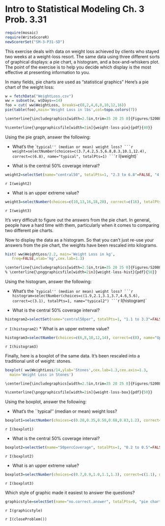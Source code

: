 Intro to Statistical Modeling Ch. 3 Prob. 3.31
========================================================
```r
require(mosaic)
require(WriteScoreR)
newScorerSet("SM-3-P31-SD")
```

This exercise 
deals with data on weight loss achieved by clients who stayed two weeks
at a weight-loss resort.  The same data  using 
three different
sorts of graphical displays:
a pie chart, a histogram, and a box-and-whiskers plot.  The point of
the exercise is to help you decide which display is the most
effective at presenting information to you. 

In many fields, pie charts are used as "statistical graphics"
Here's a pie chart of the weight loss:

```r
w = fetchData("WeightLoss.csv")
ww = subset(w, w$Days==14)
foo = cut( ww$WeightLoss, breaks=c(0,2,4,6,8,10,12,16))
pie(table(foo),main='Weight Loss in lbs',col=topo.colors(7))
```

```r
\centerline{\includegraphics[width=2.5in,trim=35 20 25 0]{Figures/S2008-var2-pie}}

%\centerline{\pnggraphicsfile[width=2in]{weight-loss-pie}{pdf}{40}}
```

Using the pie graph, answer the following:

* What's the ``typical'' (median or mean) weight loss?
```r
weight=selectNumber(choices=c(3.7,4.2,5.5,6.8,8.3,10.1,12.4), correct=c(6.8), name="typical", totalPts=1)
```
  `r I(weight)`

* What is the central 50% coverage interval?
```r
weight2=selectSet(name="central50", totalPts=1, "2.3 to 6.8"=FALSE, "4.2 to 10.7"= FALSE, "4.4 to 8.7"=TRUE, "6.1 to 9.3"=FALSE, "5.2 to 12.1"=FALSE)
```
  `r I(weight2)`

* What is an upper extreme value?
```r
weight3=selectNumber(choices=c(10,13,16,18,20), correct=c(16), totalPts=1, name="upperextreme")
```
  `r I(weight3)`

<aside>
It's very difficult to figure out the answers from the pie chart.
In general, people have a hard time with them, particularly when it
comes to comparing two different pie charts.
</aside>


Now to display the data as a histogram.  So that you can't just re-use
your answers from the pie chart, the weights have been 
rescaled into kilograms.
```r
hist( ww$WeightLoss/2.2, main='Weight Loss in kg',
   freq=FALSE,xlab='kg',cex.lab=1.3)
```

```r
\centerline{\includegraphics[width=2.5in,trim=35 20 25 0]{Figures/S2008-var2-hist}}
% \centerline{\pnggraphicsfile[width=2in]{weight-loss-hist}{pdf}{50}}
```

Using the histogram, answer the following:

* What's the ``typical'' (median or mean) weight loss?
```r
histogram=selectNumber(choices=c(1.9,2.1,3.1,3.7,4.6,5.6), correct=c(3.1), totalPts=1, name="typical2")
```
  `r I(histogram)`

* What is the central 50% coverage interval?
```r
histogram2=selectSet(name="central50per", totalPts=1, "1.1 to 3.3"=FALSE,"2.0 to 4.8"=FALSE,"2.0 to 3.9"=TRUE,"2.8 to 4.4"=FALSE,"2.5 to 5.4"=FALSE)
```
  `r I(histogram2)`
* What is an upper extreme value?
```r
histogram3=selectNumber(choices=c(6,8,10,12,14), correct=c(8), name="UpperExtremeValue", totalPts=1)
```
  `r I(histogram3)`


Finally, here is a boxplot of the same data.  It's been rescaled into
a traditional unit of weight: stones.

```r
boxplot( ww$WeightLoss/14,ylab='Stones',cex.lab=1.3,cex.axis=1.3,
  main='Weight Loss in Stones')
```


```r
\centerline{\includegraphics[width=2.5in,trim=35 20 25 0]{Figures/S2008-var2-box}}

%\centerline{\pnggraphicsfile[width=2in]{weight-loss-box}{pdf}{50}}
```

Using the boxplot, answer the following:

* What's the ``typical'' (median or mean) weight loss?
```r
boxplot1=selectNumber(choices=c(0.20,0.35,0.50,0.68,0.83,1.2), correct=c(0.50), name="typical3", totalPts=1)
```

  `r I(boxplot1)`

* What is the central 50% coverage interval?
```r
boxplot2=selectSet(name="50percCoverage", totalPts=1, "0.2 to 0.5"=FALSE,"0.3 to 0.8"=FALSE,"0.4 to 0.8"=FALSE,"0.5 to 0.7"=FALSE,"0.3 to 0.6"=TRUE)
```
  `r I(boxplot2)`
  
* What is an upper extreme value?
```r
boxplot3=selectNumber(choices=c(0.7,0.9,1.0,1.1,1.3), correct=c(1.1), name="UpExVal", totalPts=1)
```
  `r I(boxplot3)`




Which style of graphic made it easiest to answer the questions?

```r
graphicstyle=selectSet(name="no.correct.answer", totalPts=0, "pie chart"=TRUE, "histogram"=TRUE, "box plot"=TRUE)
```
`r I(graphicstyle)`

<!--
% e-mail May 31, 2008 from 
% Erin Knutson, 
% Media Relations Specialist, 
% Hilton Head Health, 
% w: 843.785.3919 

% The spreadsheet containing weight loss data. 
% [dataset WeightLoss.csv] % in Problems/S2008
% email June 3, 2008 from Courtney Bell, getserious@hhhealth.com
```r
w = read.csv('WeightLoss.csv')
ww = subset(w, w$Days==14)
foo = cut( ww$WeightLoss, breaks=c(0,2,4,6,8,10,12,16))
pie(table(foo),main='Weight Loss in lbs',topo.colors(7))
hist( ww$WeightLoss/2.2, main='Weight Loss in kg',
   freq=FALSE,xlab='kg',cex.lab=1.3)
boxplot( ww$WeightLoss/14,ylab='Stones',cex.lab=1.3,cex.axis=1.3,
  main='Weight Loss in Stones')
```
-->




`r I(closeProblem())`

